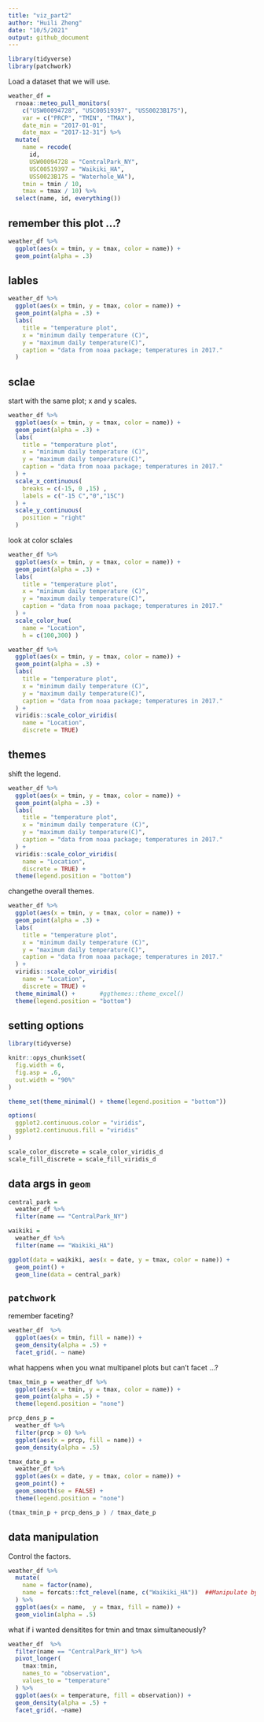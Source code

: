 ```yaml
---
title: "viz_part2"
author: "Huili Zheng"
date: "10/5/2021"
output: github_document
---
```

```r

library(tidyverse)
library(patchwork)


```

Load a dataset that we will use.
```r

weather_df = 
  rnoaa::meteo_pull_monitors(
    c("USW00094728", "USC00519397", "USS0023B17S"),
    var = c("PRCP", "TMIN", "TMAX"), 
    date_min = "2017-01-01",
    date_max = "2017-12-31") %>%
  mutate(
    name = recode(
      id, 
      USW00094728 = "CentralPark_NY", 
      USC00519397 = "Waikiki_HA",
      USS0023B17S = "Waterhole_WA"),
    tmin = tmin / 10,
    tmax = tmax / 10) %>%
  select(name, id, everything())
```


## remember this plot ...?

```r
weather_df %>%
  ggplot(aes(x = tmin, y = tmax, color = name)) +
  geom_point(alpha = .3)
```


## lables

```r
weather_df %>%
  ggplot(aes(x = tmin, y = tmax, color = name)) +
  geom_point(alpha = .3) +
  labs(
    title = "temperature plot",
    x = "minimum daily temperature (C)",
    y = "maximum daily temperature(C)",
    caption = "data from noaa package; temperatures in 2017."
  )
```

## sclae
start with the same plot; x and y scales.

```r
weather_df %>%
  ggplot(aes(x = tmin, y = tmax, color = name)) +
  geom_point(alpha = .3) +
  labs(
    title = "temperature plot",
    x = "minimum daily temperature (C)",
    y = "maximum daily temperature(C)",
    caption = "data from noaa package; temperatures in 2017."
  ) +
  scale_x_continuous(
    breaks = c(-15, 0 ,15) ,
    labels = c("-15 C","0","15C")
  ) +
  scale_y_continuous(
    position = "right"
  )
```


look at color sclales

```r
weather_df %>%
  ggplot(aes(x = tmin, y = tmax, color = name)) +
  geom_point(alpha = .3) +
  labs(
    title = "temperature plot",
    x = "minimum daily temperature (C)",
    y = "maximum daily temperature(C)",
    caption = "data from noaa package; temperatures in 2017."
  ) +
  scale_color_hue(
    name = "Location",
    h = c(100,300) )
```




```r
weather_df %>%
  ggplot(aes(x = tmin, y = tmax, color = name)) +
  geom_point(alpha = .3) +
  labs(
    title = "temperature plot",
    x = "minimum daily temperature (C)",
    y = "maximum daily temperature(C)",
    caption = "data from noaa package; temperatures in 2017."
  ) +
  viridis::scale_color_viridis(
    name = "Location",
    discrete = TRUE)
```


## themes

shift the legend.

```r
weather_df %>%
  ggplot(aes(x = tmin, y = tmax, color = name)) +
  geom_point(alpha = .3) +
  labs(
    title = "temperature plot",
    x = "minimum daily temperature (C)",
    y = "maximum daily temperature(C)",
    caption = "data from noaa package; temperatures in 2017."
  ) +
  viridis::scale_color_viridis(
    name = "Location",
    discrete = TRUE) +
  theme(legend.position = "bottom")
```


changethe overall themes.

```r
weather_df %>%
  ggplot(aes(x = tmin, y = tmax, color = name)) +
  geom_point(alpha = .3) +
  labs(
    title = "temperature plot",
    x = "minimum daily temperature (C)",
    y = "maximum daily temperature(C)",
    caption = "data from noaa package; temperatures in 2017."
  ) +
  viridis::scale_color_viridis(
    name = "Location",
    discrete = TRUE) +
  theme_minimal() +       #ggthemes::theme_excel()
  theme(legend.position = "bottom")
```

## setting options

```r
library(tidyverse)

knitr::opys_chunk$set(
  fig.width = 6,
  fig.asp = .6,
  out.width = "90%"
)

theme_set(theme_minimal() + theme(legend.position = "bottom"))

options(
  ggplot2.continuous.color = "viridis",
  ggplot2.continuous.fill = "viridis"
)

scale_color_discrete = scale_color_viridis_d
scale_fill_discrete = scale_fill_viridis_d
```

## data args in `geom`

```r
central_park = 
  weather_df %>%
  filter(name == "CentralPark_NY")

waikiki = 
  weather_df %>%
  filter(name == "Waikiki_HA")

ggplot(data = waikiki, aes(x = date, y = tmax, color = name)) +
  geom_point() +
  geom_line(data = central_park)
```

## `patchwork`

remember faceting?

```r
weather_df  %>%
  ggplot(aes(x = tmin, fill = name)) +
  geom_density(alpha = .5) +
  facet_grid(. ~ name)
```


what happens when you wnat multipanel plots but can't facet ...?

```r

tmax_tmin_p = weather_df %>%
  ggplot(aes(x = tmin, y = tmax, color = name)) +
  geom_point(alpha = .5) +
  theme(legend.position = "none")

prcp_dens_p = 
  weather_df %>%
  filter(prcp > 0) %>%
  ggplot(aes(x = prcp, fill = name)) + 
  geom_density(alpha = .5)

tmax_date_p =
  weather_df %>%
  ggplot(aes(x = date, y = tmax, color = name)) +
  geom_point() +
  geom_smooth(se = FALSE) +
  theme(legend.position = "none")

(tmax_tmin_p + prcp_dens_p ) / tmax_date_p
```

## data manipulation

Control the factors.
```r
weather_df %>%
  mutate(
    name = factor(name),
    name = forcats::fct_relevel(name, c("Waikiki_HA"))  ##Manipulate by the mean reorder 
  ) %>%
  ggplot(aes(x = name,  y = tmax, fill = name)) +
  geom_violin(alpha = .5)

```

what if i wanted densitites for tmin and tmax simultaneously?


```r
weather_df  %>%
  filter(name == "CentralPark_NY") %>%
  pivot_longer(
    tmax:tmin,
    names_to = "observation",
    values_to = "temperature"
  ) %>%
  ggplot(aes(x = temperature, fill = observation)) +
  geom_density(alpha = .5) +
  facet_grid(. ~name)
```


